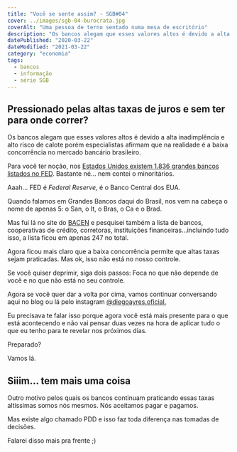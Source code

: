 ```yaml
---
title: "Você se sente assim? - SGB#04"
cover: ../images/sgb-04-burocrata.jpg
coverAlt: "Uma pessoa de terno sentado numa mesa de escritório"
description: "Os bancos alegam que esses valores altos é devido a alta inadimplência e alto risco de calote porém especialistas afirmam que na realidade é a baixa concorrência no mercado bancário brasileiro."
datePublished: "2020-03-22"
dateModified: "2021-03-22"
category: "economia"
tags:
  - bancos
  - informação
  - série SGB
---
```



## Pressionado pelas altas taxas de juros e sem ter para onde correr?

Os bancos alegam que esses valores altos é devido a alta inadimplência e alto risco de calote porém especialistas afirmam que na realidade é a baixa concorrência no mercado bancário brasileiro.
  

Para você ter noção, nos [Estados Unidos existem 1.836 grandes bancos listados no FED](https://www.federalreserve.gov/releases/lbr/current/default.htm). Bastante né... nem contei o minoritários.

Aaah... FED é *Federal Reserve,* é o Banco Central dos EUA.

Quando falamos em Grandes Bancos daqui do Brasil, nos vem na cabeça o nome de apenas 5: o San, o It, o Bras, o Ca e o Brad.

Mas fui lá no site do [BACEN](http://www.bcb.gov.br/?RELINST) e pesquisei também a lista de bancos, cooperativas de crédito, corretoras, instituições financeiras...incluindo tudo isso, a lista ficou em apenas 247 no total.

Agora ficou mais claro que a baixa concorrência permite que altas taxas sejam praticadas. Mas ok, isso não está no nosso controle.

  
Se você quiser deprimir, siga dois passos: Foca no que não depende de você e no que não está no seu controle.

Agora se você quer dar a volta por cima, vamos continuar conversando aqui no blog ou lá pelo instagram [@diegoayres.oficial.](https://www.instagram.com/diegoayres.oficial/)

Eu precisava te falar isso porque agora você está mais presente para o que está acontecendo e não vai pensar duas vezes na hora de aplicar tudo o que eu tenho para te revelar nos próximos dias.

Preparado?

Vamos lá.

## Siiim... tem mais uma coisa
Outro motivo pelos quais os bancos continuam praticando essas taxas altíssimas somos nós mesmos. Nós aceitamos pagar e pagamos.

Mas existe algo chamado PDD e isso faz toda diferença nas tomadas de decisões.

Falarei disso mais pra frente ;)
